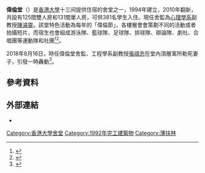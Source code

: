 '''偉倫堂'''（{{lang-en|Wei Lun Hall}}）是[[香港大學|香港大學]]十三间提供住宿的舍堂之一，1994年建立，2010年翻新，共設有125間雙人房和131間單人房，可供381名學生入住。現任舍監為[[香港大學心理學系|心理學系]]副教授[[陳濬靈|陳濬靈]]。該堂特色活動為每年的「偉倫節」，各樓層會會策劃不同的活動或者拍攝短片，而宿生也會組成游泳隊、籃球隊、足球隊、排球隊、辯論隊、劇社、合唱團等運動隊和社團<ref>{{cite web |title=偉倫堂介紹 |url=https://www.weilun.hku.hk/#floors |website=Wei Lun Hall, The University of Hong Kong |language=en |accessdate=2021-01-11 |archive-date=2021-01-13 |archive-url=https://web.archive.org/web/20210113024150/http://www.weilun.hku.hk/#floors |dead-url=no }}</ref><ref>{{cite web |title=港大偉倫堂爆性醜聞 女宿生控訴遭要脅半裸拍片「陪酒」 |url=https://hk.appledaily.com/local/20190822/YNIQRCUR7HEUKPI3NKOJL7FSJQ/ |website=蘋果日報 (香港) |accessdate=2021-01-11 |date=2019-08-22 |archive-date=2021-02-12 |archive-url=https://web.archive.org/web/20210212002906/https://hk.appledaily.com/local/20190822/YNIQRCUR7HEUKPI3NKOJL7FSJQ/ |dead-url=no }}</ref>。

2018年8月16日，時任偉倫堂舍監、工程學系副教授[[張祺忠|張祺忠]]在堂內頂層寓所勒死妻子，引發一時轟動<ref>{{cite web |title=張祺忠殺妻罪成囚終身　阻止屍體合法埋葬監禁28月 |url=https://news.mingpao.com/ins/%E6%B8%AF%E8%81%9E/article/20201203/s00001/1606962308292/%E5%BC%B5%E7%A5%BA%E5%BF%A0%E6%AE%BA%E5%A6%BB%E7%BD%AA%E6%88%90%E5%9B%9A%E7%B5%82%E8%BA%AB-%E9%98%BB%E6%AD%A2%E5%B1%8D%E9%AB%94%E5%90%88%E6%B3%95%E5%9F%8B%E8%91%AC%E7%9B%A3%E7%A6%8128%E6%9C%88 |website=明報 |accessdate=2021-01-11 |date=2020-12-03 |archive-date=2020-12-03 |archive-url=https://web.archive.org/web/20201203035242/https://news.mingpao.com/ins/%e6%b8%af%e8%81%9e/article/20201203/s00001/1606962308292/%e5%bc%b5%e7%a5%ba%e5%bf%a0%e6%ae%ba%e5%a6%bb%e7%bd%aa%e6%88%90%e5%9b%9a%e7%b5%82%e8%ba%ab-%e9%98%bb%e6%ad%a2%e5%b1%8d%e9%ab%94%e5%90%88%e6%b3%95%e5%9f%8b%e8%91%ac%e7%9b%a3%e7%a6%8128%e6%9c%88 |dead-url=no }}</ref>。

== 參考資料 ==
{{reflist}}

== 外部連結 ==
*{{Official website|https://www.weilun.hku.hk/}}

{{香港大學}}

[[Category:香港大學舍堂|Category:香港大學舍堂]]
[[Category:1992年完工建築物|Category:1992年完工建築物]]
[[Category:薄扶林|Category:薄扶林]]

{{Coord|22|16|10.971|N|114|7|41.187|E|display=title}}